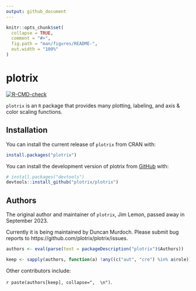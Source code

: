 ```yaml
---
output: github_document
---
```


<!-- README.md is generated from README.Rmd. Please edit that file -->

```r
knitr::opts_chunk$set(
  collapse = TRUE,
  comment = "#>",
  fig.path = "man/figures/README-",
  out.width = "100%"
)
```

# plotrix

<!-- badges: start -->
[![R-CMD-check](https://github.com/plotrix/plotrix/actions/workflows/R-CMD-check.yaml/badge.svg)](https://github.com/plotrix/plotrix/actions/workflows/R-CMD-check.yaml)
<!-- badges: end -->

`plotrix` is an `R` package that provides many plotting, labeling, and axis &
color scaling functions.  


## Installation

You can install the current release of `plotrix` from CRAN with:

``` r
install.packages("plotrix")
```

You can install the development version of plotrix from [GitHub](https://github.com/) with:

``` r
# install.packages("devtools")
devtools::install_github("plotrix/plotrix")
```

## Authors


The original author and maintainer of `plotrix`, Jim Lemon, passed away in
September 2023. 

Currently it is being maintained by Duncan Murdoch.  Please submit
bug reports to https://github.com/plotrix/plotrix/issues.  

```r
authors <- eval(parse(text = packageDescription("plotrix")$Authors))

keep <- sapply(authors, function(a) !any((c("aut", "cre") %in% a$role)))
```

Other contributors include:

`r paste(authors[keep], collapse=",  \n")`.


